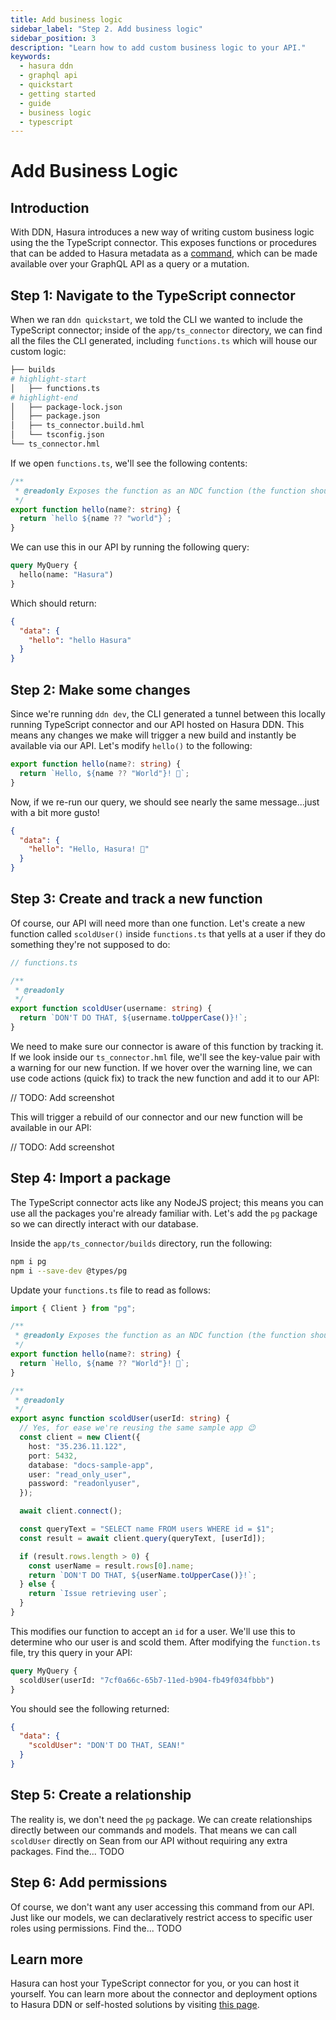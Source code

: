 ```yaml
---
title: Add business logic
sidebar_label: "Step 2. Add business logic"
sidebar_position: 3
description: "Learn how to add custom business logic to your API."
keywords:
  - hasura ddn
  - graphql api
  - quickstart
  - getting started
  - guide
  - business logic
  - typescript
---
```


# Add Business Logic

## Introduction

With DDN, Hasura introduces a new way of writing custom business logic using the the TypeScript connector. This exposes
functions or procedures that can be added to Hasura metadata as a [command](/supergraph-modeling/commands.mdx), which
can be made available over your GraphQL API as a query or a mutation.

## Step 1: Navigate to the TypeScript connector

When we ran `ddn quickstart`, we told the CLI we wanted to include the TypeScript connector; inside of the
`app/ts_connector` directory, we can find all the files the CLI generated, including `functions.ts` which will house our
custom logic:

```bash
├── builds
# highlight-start
│   ├── functions.ts
# highlight-end
│   ├── package-lock.json
│   ├── package.json
│   ├── ts_connector.build.hml
│   └── tsconfig.json
└── ts_connector.hml
```

If we open `functions.ts`, we'll see the following contents:

```ts
/**
 * @readonly Exposes the function as an NDC function (the function should only query data without making modifications)
 */
export function hello(name?: string) {
  return `hello ${name ?? "world"}`;
}
```

We can use this in our API by running the following query:

```graphql
query MyQuery {
  hello(name: "Hasura")
}
```

Which should return:

```JSON
{
  "data": {
    "hello": "hello Hasura"
  }
}
```

## Step 2: Make some changes

Since we're running `ddn dev`, the CLI generated a tunnel between this locally running TypeScript connector and our API
hosted on Hasura DDN. This means any changes we make will trigger a new build and instantly be available via our API.
Let's modify `hello()` to the following:

```ts
export function hello(name?: string) {
  return `Hello, ${name ?? "World"}! 👋`;
}
```

Now, if we re-run our query, we should see nearly the same message...just with a bit more gusto!

```JSON
{
  "data": {
    "hello": "Hello, Hasura! 👋"
  }
}
```

## Step 3: Create and track a new function

Of course, our API will need more than one function. Let's create a new function called `scoldUser()` inside
`functions.ts` that yells at a user if they do something they're not supposed to do:

```ts
// functions.ts

/**
 * @readonly
 */
export function scoldUser(username: string) {
  return `DON'T DO THAT, ${username.toUpperCase()}!`;
}
```

We need to make sure our connector is aware of this function by tracking it. If we look inside our `ts_connector.hml`
file, we'll see the key-value pair with a warning for our new function. If we hover over the warning line, we can use
code actions (quick fix) to track the new function and add it to our API:

// TODO: Add screenshot

This will trigger a rebuild of our connector and our new function will be available in our API:

// TODO: Add screenshot

## Step 4: Import a package

The TypeScript connector acts like any NodeJS project; this means you can use all the packages you're already familiar
with. Let's add the `pg` package so we can directly interact with our database.

Inside the `app/ts_connector/builds` directory, run the following:

```bash
npm i pg
npm i --save-dev @types/pg
```

Update your `functions.ts` file to read as follows:

```ts
import { Client } from "pg";

/**
 * @readonly Exposes the function as an NDC function (the function should only query data without making modifications)
 */
export function hello(name?: string) {
  return `Hello, ${name ?? "World"}! 👋`;
}

/**
 * @readonly
 */
export async function scoldUser(userId: string) {
  // Yes, for ease we're reusing the same sample app 😉
  const client = new Client({
    host: "35.236.11.122",
    port: 5432,
    database: "docs-sample-app",
    user: "read_only_user",
    password: "readonlyuser",
  });

  await client.connect();

  const queryText = "SELECT name FROM users WHERE id = $1";
  const result = await client.query(queryText, [userId]);

  if (result.rows.length > 0) {
    const userName = result.rows[0].name;
    return `DON'T DO THAT, ${userName.toUpperCase()}!`;
  } else {
    return `Issue retrieving user`;
  }
}
```

This modifies our function to accept an `id` for a user. We'll use this to determine who our user is and scold them.
After modifying the `function.ts` file, try this query in your API:

```graphql
query MyQuery {
  scoldUser(userId: "7cf0a66c-65b7-11ed-b904-fb49f034fbbb")
}
```

You should see the following returned:

```json
{
  "data": {
    "scoldUser": "DON'T DO THAT, SEAN!"
  }
}
```

## Step 5: Create a relationship

The reality is, we don't need the `pg` package. We can create relationships directly between our commands and models.
That means we can call `scoldUser` directly on Sean from our API without requiring any extra packages. Find the... TODO

## Step 6: Add permissions

Of course, we don't want any user accessing this command from our API. Just like our models, we can declaratively
restrict access to specific user roles using permissions. Find the... TODO

## Learn more

Hasura can host your TypeScript connector for you, or you can host it yourself. You can learn more about the connector
and deployment options to Hasura DDN or self-hosted solutions by visiting [this page](/connectors/deployment.mdx).
